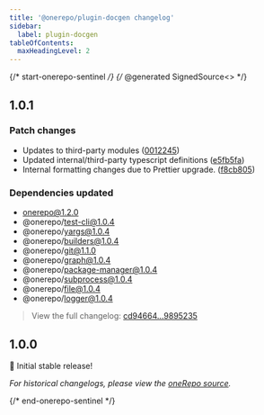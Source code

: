 ```yaml
---
title: '@onerepo/plugin-docgen changelog'
sidebar:
  label: plugin-docgen
tableOfContents:
  maxHeadingLevel: 2
---
```


{/* start-onerepo-sentinel */}
{/* @generated SignedSource<<b65291f6a9b5fd3ba664f77c7fe82149>> */}

## 1.0.1

### Patch changes

- Updates to third-party modules ([0012245](https://github.com/paularmstrong/onerepo/commit/0012245b9e60b49d830fc0275fd88e73e453d287))
- Updated internal/third-party typescript definitions ([e5fb5fa](https://github.com/paularmstrong/onerepo/commit/e5fb5fa0e9fbe6ff18c2d993cb22119a3908df73))
- Internal formatting changes due to Prettier upgrade. ([f8cb805](https://github.com/paularmstrong/onerepo/commit/f8cb80550ceabdce6ff6c13bf22466a59e694b0f))

### Dependencies updated

- onerepo@1.2.0
- @onerepo/test-cli@1.0.4
- @onerepo/yargs@1.0.4
- @onerepo/builders@1.0.4
- @onerepo/git@1.1.0
- @onerepo/graph@1.0.4
- @onerepo/package-manager@1.0.4
- @onerepo/subprocess@1.0.4
- @onerepo/file@1.0.4
- @onerepo/logger@1.0.4

> View the full changelog: [cd94664...9895235](https://github.com/paularmstrong/onerepo/compare/cd9466419b207f690e55f87d0e4632eebdc0ca6a...98952352d3c32adf853657e46e14f12fe1737992)

## 1.0.0

🎉 Initial stable release!

_For historical changelogs, please view the [oneRepo source](https://github.com/paularmstrong/onerepo/tree/main/plugins/plugin-docgen)._

{/* end-onerepo-sentinel */}
